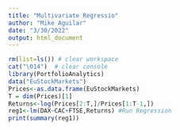 ```yaml
---
title: "Multivariate Regressio"
author: "Mike Aguilar"
date: "3/30/2022"
output: html_document
---
```



<!-- ### Run a Multivariate Regression -->
```r
rm(list=ls()) # clear workspace
cat("\014")  # clear console
library(PortfolioAnalytics)
data("EuStockMarkets")
Prices<-as.data.frame(EuStockMarkets)
T = dim(Prices)[1]
Returns<-log(Prices[2:T,]/Prices[1:T-1,])
reg1<-lm(DAX~CAC+FTSE,Returns) #Run Regression
print(summary(reg1))
```